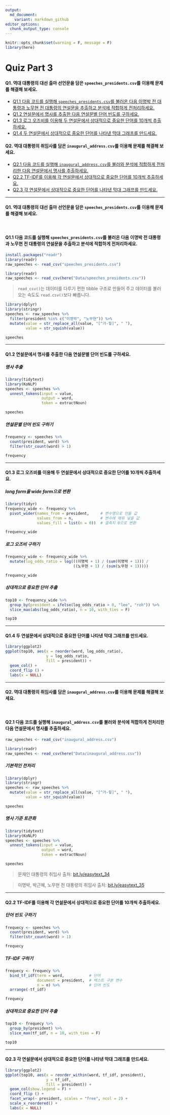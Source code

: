 ```yaml
---
output:
  md_document:
    variant: markdown_github
editor_options: 
  chunk_output_type: console
---
```


```r
knitr::opts_chunk$set(warning = F, message = F)
library(here)
```

# Quiz Part 3

#### Q1. 역대 대통령의 대선 출마 선언문을 담은 `speeches_presidents.csv`를 이용해 문제를 해결해 보세요.
- [Q1.1 다음 코드를 실행해 `speeches_presidents.csv`를 불러온 다음 이명박 전 대통령과 노무현 전 대통령의 연설문을 추출하고 분석에 적합하게 전처리하세요.](#Q1.1)
- [Q1.2 연설문에서 명사를 추출한 다음 연설문별 단어 빈도를 구하세요.](#Q1.2)
- [Q1.3 로그 오즈비를 이용해 두 연설문에서 상대적으로 중요한 단어를 10개씩 추출하세요.](#Q1.3)
- [Q1.4 두 연설문에서 상대적으로 중요한 단어를 나타낸 막대 그래프를 만드세요.](#Q1.4)

#### Q2. 역대 대통령의 취임사를 담은 `inaugural_address.csv`를 이용해 문제를 해결해 보세요.
- [Q2.1 다음 코드를 실행해 `inaugural_address.csv`를 불러와 분석에 적합하게 전처리한 다음 연설문에서 명사를 추출하세요.](#Q2.1)
- [Q2.2 TF-IDF를 이용해 각 연설문에서 상대적으로 중요한 단어를 10개씩 추출하세요.](#Q2.2)
- [Q2.3 각 연설문에서 상대적으로 중요한 단어를 나타낸 막대 그래프를 만드세요.](#Q2.3)


---

#### Q1. 역대 대통령의 대선 출마 선언문을 담은 `speeches_presidents.csv`를 이용해 문제를 해결해 보세요.<a name="Q1"></a>

<br>

#### Q1.1 다음 코드를 실행해 `speeches_presidents.csv`를 불러온 다음 이명박 전 대통령과 노무현 전 대통령의 연설문을 추출하고 분석에 적합하게 전처리하세요.<a name="Q1.1"></a>

```r
install.packages("readr")
library(readr)
raw_speeches <- read_csv("speeches_presidents.csv")
```

```r
library(readr)
raw_speeches <- read_csv(here("Data/speeches_presidents.csv"))
```

> `read_csv()`는 데이터를 다루기 편한 tibble 구조로 만들어 주고 데이터를 불러오는 속도도 `read.csv()`보다 빠릅니다.


```r
library(dplyr)
library(stringr)
speeches <- raw_speeches %>%
  filter(president %in% c("이명박", "노무현")) %>%
  mutate(value = str_replace_all(value, "[^가-힣]", " "),
         value = str_squish(value))

speeches
```


---

#### Q1.2 연설문에서 명사를 추출한 다음 연설문별 단어 빈도를 구하세요.<a name="Q1.2"></a>


##### 명사 추출

```r
library(tidytext)
library(KoNLP)
speeches <- speeches %>%
  unnest_tokens(input = value,
                output = word,
                token = extractNoun)

speeches
```

##### 연설문별 단어 빈도 구하기

```r
frequency <- speeches %>%
  count(president, word) %>%
  filter(str_count(word) > 1)

frequency
```

---

#### Q1.3 로그 오즈비를 이용해 두 연설문에서 상대적으로 중요한 단어를 10개씩 추출하세요.<a name="Q1.3"></a>

##### long form을 wide form으로 변환
```r
library(tidyr)
frequency_wide <- frequency %>%
  pivot_wider(names_from = president,     # 변수명으로 만들 값
              values_from = n,            # 변수에 채워 넣을 값
              values_fill = list(n = 0))  # 결측치 0으로 변환

frequency_wide
```

##### 로그 오즈비 구하기

```r
frequency_wide <- frequency_wide %>%
  mutate(log_odds_ratio = log(((이명박 + 1) / (sum(이명박 + 1))) /
                              ((노무현 + 1) / (sum(노무현 + 1)))))

frequency_wide
```

##### 상대적으로 중요한 단어 추출

```r
top10 <- frequency_wide %>%
  group_by(president = ifelse(log_odds_ratio > 0, "lee", "roh")) %>%
  slice_max(abs(log_odds_ratio), n = 10, with_ties = F)

top10
```


---

#### Q1.4 두 연설문에서 상대적으로 중요한 단어를 나타낸 막대 그래프를 만드세요.<a name="Q1.4"></a>
```r
library(ggplot2)
ggplot(top10, aes(x = reorder(word, log_odds_ratio),
                  y = log_odds_ratio,
                  fill = president)) +
  geom_col() +
  coord_flip () +
  labs(x = NULL)
```



---


#### Q2. 역대 대통령의 취임사를 담은 `inaugural_address.csv`를 이용해 문제를 해결해 보세요.<a name="Q2"></a>

<br>

#### Q2.1 다음 코드를 실행해 `inaugural_address.csv`를 불러와 분석에 적합하게 전처리한 다음 연설문에서 명사를 추출하세요.<a name="Q2.1"></a>

```r
raw_speeches <- read_csv("inaugural_address.csv")
```

```r
library(readr)
raw_speeches <- read_csv(here("Data/inaugural_address.csv"))
```

##### 기본적인 전처리

```r
library(dplyr)
library(stringr)
speeches <- raw_speeches %>%
  mutate(value = str_replace_all(value, "[^가-힣]", " "),
         value = str_squish(value))

speeches
```

##### 명사 기준 토큰화

```r
library(tidytext)
library(KoNLP)
speeches <- speeches %>%
  unnest_tokens(input = value,
                output = word,
                token = extractNoun)

speeches
```

> 문재인 대통령의 취임사 출처: [bit.ly/easytext_34](https://bit.ly/easytext_34)

> 이명박, 박근혜, 노무현 전 대통령의 취임사 출처: [bit.ly/easytext_35](https://bit.ly/easytext_35)

---

#### Q2.2 TF-IDF를 이용해 각 연설문에서 상대적으로 중요한 단어를 10개씩 추출하세요.<a name="Q2.2"></a>


##### 단어 빈도 구하기

```r
frequecy <- speeches %>%
  count(president, word) %>%
  filter(str_count(word) > 1)

frequecy
```

##### TF-IDF 구하기

```r
frequecy <- frequecy %>%
  bind_tf_idf(term = word,           # 단어
              document = president,  # 텍스트 구분 변수
              n = n) %>%             # 단어 빈도
  arrange(-tf_idf)

frequecy
```

##### 상대적으로 중요한 단어 추출

```r
top10 <- frequecy %>%
  group_by(president) %>%
  slice_max(tf_idf, n = 10, with_ties = F)

top10
```


---

#### Q2.3 각 연설문에서 상대적으로 중요한 단어를 나타낸 막대 그래프를 만드세요.<a name="Q2.3"></a>
```r
library(ggplot2)
ggplot(top10, aes(x = reorder_within(word, tf_idf, president),
                  y = tf_idf,
                  fill = president)) +
  geom_col(show.legend = F) +
  coord_flip () +
  facet_wrap(~ president, scales = "free", ncol = 2) +
  scale_x_reordered() +
  labs(x = NULL)
```



